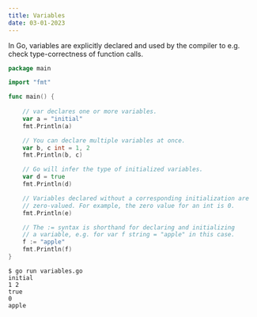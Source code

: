 ```yaml
---
title: Variables
date: 03-01-2023
---
```


In Go, variables are explicitly declared and used by the compiler to e.g. check type-correctness of function calls.

```go
package main

import "fmt"

func main() {
    
    // var declares one or more variables.
    var a = "initial"
    fmt.Println(a)

    // You can declare multiple variables at once.
    var b, c int = 1, 2
    fmt.Println(b, c)

    // Go will infer the type of initialized variables.
    var d = true
    fmt.Println(d)

    // Variables declared without a corresponding initialization are
    // zero-valued. For example, the zero value for an int is 0.
    fmt.Println(e)

    // The := syntax is shorthand for declaring and initializing 
    // a variable, e.g. for var f string = "apple" in this case.
    f := "apple"
    fmt.Println(f)
}
```

```
$ go run variables.go
initial
1 2
true
0
apple
```
